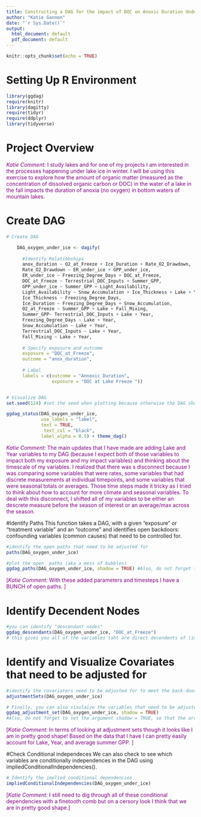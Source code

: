 ```yaml
---
title: Constructing a DAG for the impact of DOC on Anoxic Duration Under Ice 
author: "Katie Gannon"
date: "`r Sys.Date()`"
output:
  html_document: default
  pdf_document: default
---
```

```r
knitr::opts_chunk$set(echo = TRUE)
```


# Setting Up R Environment 

```r
library(ggdag)
require(knitr)
library(dagitty)
require(tidyr)
require(ddplyr)
library(tidyverse)
```

# Project Overview
<span style="color:purple;">
*Katie Comment:* I study lakes and for one of my projects I am interested in the processes happening under lake ice in winter. I will be using this exercise to explore how the amount of organic matter (measured as the concentration of dissolved organic carbon or DOC) in the water of a lake in the fall impacts the duration of anoxia (no oxygen) in bottom waters of mountain lakes. 
</span> 


# Create DAG

```r

# Create DAG  

    DAG_oxygen_under_ice <- dagify(
      
      #Identify Relatiobships 
      anox_duration ~ O2_at_Freeze + Ice_Duration + Rate_O2_Drawdown,
      Rate_O2_Drawdown ~ ER_under_ice + GPP_under_ice, 
      ER_under_ice ~ Freezing_Degree_Days + DOC_at_Freeze,
      DOC_at_Freeze ~ Terrestrial_DOC_Inputs + Summer_GPP, 
      GPP_under_ice ~ Summer_GPP + Light_Availability,
      Light_Availability ~ Snow_Accumulation + Ice_Thickness + Lake + Year,
      Ice_Thickness ~ Freezing_Degree_Days,
      Ice_Duration ~ Freezing_Degree_Days + Snow_Accumulation, 
      O2_at_Freeze ~ Summer_GPP + Lake + Fall_Mixing,
      Summer_GPP~ Terrestrial_DOC_Inputs + Lake + Year,
      Freezing_Degree_Days ~ Lake + Year, 
      Snow_Accumulation ~ Lake + Year,
      Terrestrial_DOC_Inputs ~ Lake + Year, 
      Fall_Mixing ~ Lake + Year, 
      
      # Specify exposure and outcome 
      exposure = "DOC_at_Freeze", 
      outcome = "anox_duration",
      
      # Label 
      labels = c(outcome = "Annoxic Duration",
                 exposure = "DOC at Lake Freeze "))


# Visualize DAG
set.seed(124) #set the seed when plotting because otherwise the DAG shows up in different orientations each time!

ggdag_status(DAG_oxygen_under_ice,
             use_labels = "label",
             text = TRUE,
              text_col = "black",
             label_alpha = 0.5) + theme_dag()

```

<span style="color:purple;">
*Katie Comment:* The main updates that I have made are adding Lake and Year variables to my DAG (because I expect both of those variables to impact both my exposure and my impact variables) and thinking about the timescale of my variables. I realized that there was s disconnect because I was comparing some variables that were rates, some variables that had discrete measurements at individual timepoints, and some variables that were seasonal totals or averages. Those time steps made it tricky as I tried to think about how to account for more climate and seasonal variables. To deal with this disconnect, I shifted all of my variables to be either an descrete measure before the season of interest or an average/max across the season. 
</span>

#Identify Paths 
This function takes a DAG, with a given “exposure” or "treatment variable" and an “outcome” and identifies open backdoors: confounding variables (common causes) that need to be controlled for. 

```r
#identify the open paths that need to be adjusted for 
paths(DAG_oxygen_under_ice)

#plot the open  paths (aka a mess of bubbles)
ggdag_paths(DAG_oxygen_under_ice, shadow = TRUE) #Also, do not forget to set the argument shadow = TRUE, so that the arrows from the adjusted nodes are included

```
<span style="color:purple;">
[*Katie Comment:* With these added parameters and timesteps I have a BUNCH of open paths. ]
</span>

# Identify Decendent Nodes 
```r
#you can identify "descendant nodes" 
ggdag_descendants(DAG_oxygen_under_ice, "DOC_at_Freeze") 
# this gives you all of the variables taht are direct decendents of (impacted by) "DOC at Freeze" 
```

# Identify and Visualize Covariates that need to be adjusted for 
```r
#identify the covariaters need to be adjusted for to meet the back-door criterion
adjustmentSets(DAG_oxygen_under_ice)

# Finally, you can also visulaize the variables that need to be adjusted for (which is also told to you by the adjustmentSets() function 
ggdag_adjustment_set(DAG_oxygen_under_ice, shadow = TRUE) 
#Also, do not forget to set the argument shadow = TRUE, so that the arrows from the adjusted nodes are included.
```

<span style="color:purple;">
[*Katie Comment:* In terms of looking at adjustment sets though it looks like I am in pretty good shape! Based on the data that I have I can pretty easily account for Lake, Year, and average summer GPP.  ]
</span>

#Check Conditional independeces
We can also check to see which variables are conditionally independences in the DAG using impliedConditionalIndependencies().
```r
# Identify the implied conditional dependencies
impliedConditionalIndependencies(DAG_oxygen_under_ice)
```

<span style="color:purple;">
[*Katie Comment:* I still need to dig through all of these conditional dependencies with a finetooth comb but on a cersory look I think that we are in pretty good shape.]
</span>






